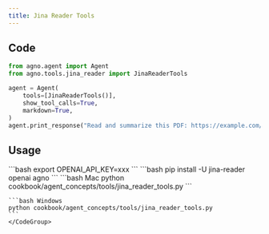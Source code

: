 ```yaml
---
title: Jina Reader Tools
---
```


## Code

```python cookbook/agent_concepts/tools/jina_reader_tools.py
from agno.agent import Agent
from agno.tools.jina_reader import JinaReaderTools

agent = Agent(
    tools=[JinaReaderTools()],
    show_tool_calls=True,
    markdown=True,
)
agent.print_response("Read and summarize this PDF: https://example.com/sample.pdf")
```

## Usage

<Steps>
  <Snippet file="create-venv-step.mdx" />

  <Step title="Set your API key">
    ```bash
    export OPENAI_API_KEY=xxx
    ```
  </Step>

  <Step title="Install libraries">
    ```bash
    pip install -U jina-reader openai agno
    ```
  </Step>

  <Step title="Run Agent">
    <CodeGroup>
    ```bash Mac
    python cookbook/agent_concepts/tools/jina_reader_tools.py
    ```

    ```bash Windows
    python cookbook/agent_concepts/tools/jina_reader_tools.py
    ```
    </CodeGroup>
  </Step>
</Steps>